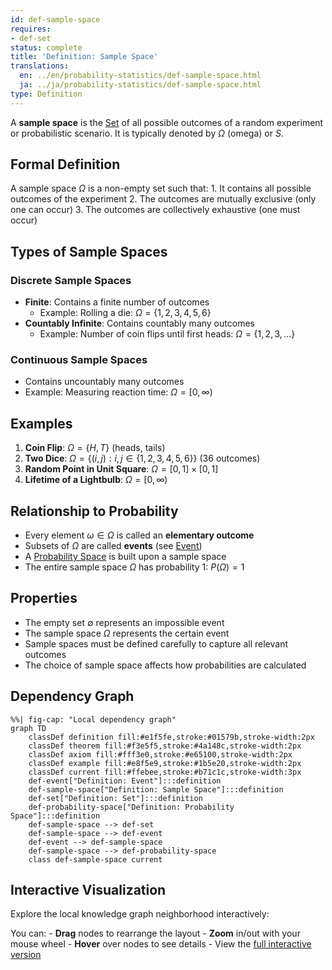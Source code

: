 ```yaml
---
id: def-sample-space
requires:
- def-set
status: complete
title: 'Definition: Sample Space'
translations:
  en: ../en/probability-statistics/def-sample-space.html
  ja: ../ja/probability-statistics/def-sample-space.html
type: Definition
---
```


A **sample space** is the [Set](../logic-set-theory/def-set.qmd) of all possible outcomes of a random experiment or probabilistic scenario. It is typically denoted by $\Omega$ (omega) or $S$.

## Formal Definition

A sample space $\Omega$ is a non-empty set such that:
1. It contains all possible outcomes of the experiment
2. The outcomes are mutually exclusive (only one can occur)
3. The outcomes are collectively exhaustive (one must occur)

## Types of Sample Spaces

### Discrete Sample Spaces
- **Finite**: Contains a finite number of outcomes
  - Example: Rolling a die: $\Omega = \{1, 2, 3, 4, 5, 6\}$
- **Countably Infinite**: Contains countably many outcomes
  - Example: Number of coin flips until first heads: $\Omega = \{1, 2, 3, ...\}$

### Continuous Sample Spaces
- Contains uncountably many outcomes
- Example: Measuring reaction time: $\Omega = [0, \infty)$

## Examples

1. **Coin Flip**: $\Omega = \{H, T\}$ (heads, tails)
2. **Two Dice**: $\Omega = \{(i,j) : i,j \in \{1,2,3,4,5,6\}\}$ (36 outcomes)
3. **Random Point in Unit Square**: $\Omega = [0,1] \times [0,1]$
4. **Lifetime of a Lightbulb**: $\Omega = [0, \infty)$

## Relationship to Probability

- Every element $\omega \in \Omega$ is called an **elementary outcome**
- Subsets of $\Omega$ are called **events** (see [Event](def-event.qmd))
- A [Probability Space](def-probability-space.qmd) is built upon a sample space
- The entire sample space $\Omega$ has probability 1: $P(\Omega) = 1$

## Properties

- The empty set $\emptyset$ represents an impossible event
- The sample space $\Omega$ represents the certain event
- Sample spaces must be defined carefully to capture all relevant outcomes
- The choice of sample space affects how probabilities are calculated

## Dependency Graph

```mermaid
%%| fig-cap: "Local dependency graph"
graph TD
    classDef definition fill:#e1f5fe,stroke:#01579b,stroke-width:2px
    classDef theorem fill:#f3e5f5,stroke:#4a148c,stroke-width:2px
    classDef axiom fill:#fff3e0,stroke:#e65100,stroke-width:2px
    classDef example fill:#e8f5e9,stroke:#1b5e20,stroke-width:2px
    classDef current fill:#ffebee,stroke:#b71c1c,stroke-width:3px
    def-event["Definition: Event"]:::definition
    def-sample-space["Definition: Sample Space"]:::definition
    def-set["Definition: Set"]:::definition
    def-probability-space["Definition: Probability Space"]:::definition
    def-sample-space --> def-set
    def-sample-space --> def-event
    def-event --> def-sample-space
    def-sample-space --> def-probability-space
    class def-sample-space current
```

## Interactive Visualization

Explore the local knowledge graph neighborhood interactively:

::: {.graph-viz data-id="def-sample-space" data-width="700" data-height="500"}
:::

You can:
- **Drag** nodes to rearrange the layout
- **Zoom** in/out with your mouse wheel
- **Hover** over nodes to see details
- View the [full interactive version](../../output/interactive/def-sample-space.html){target="_blank"}
